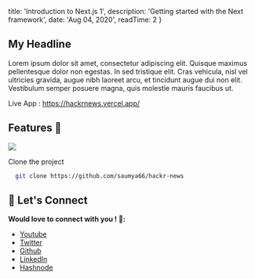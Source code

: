 
  title: 'Introduction to Next.js 1',
  description: 'Getting started with the Next framework',
  date: 'Aug 04, 2020',
  readTime: 2
}


## My Headline

Lorem ipsum dolor sit amet, consectetur adipiscing elit. Quisque maximus pellentesque dolor non egestas. In sed tristique elit. Cras vehicula, nisl vel ultricies gravida, augue nibh laoreet arcu, et tincidunt augue dui non elit. Vestibulum semper posuere magna, quis molestie mauris faucibus ut.


Live App : https://hackrnews.vercel.app/

## Features 🌈

![](https://cdn.hashnode.com/res/hashnode/image/upload/v1630348186381/nL3yJaWuQ.gif)

Clone the project

```bash
  git clone https://github.com/saumya66/hackr-news
```

## 🚀 Let's Connect 
**Would love to connect with you ! 👋:**
-  [Youtube](https://www.youtube.com/c/saumyanayak)
-  [Twitter ](https://twitter.com/saumya4real) 
-  [Github](https://github.com/saumya66)
-  [LinkedIn ](https://www.linkedin.com/in/saumya66/) 
-  [Hashnode](https://saumya.hashnode.dev/)
